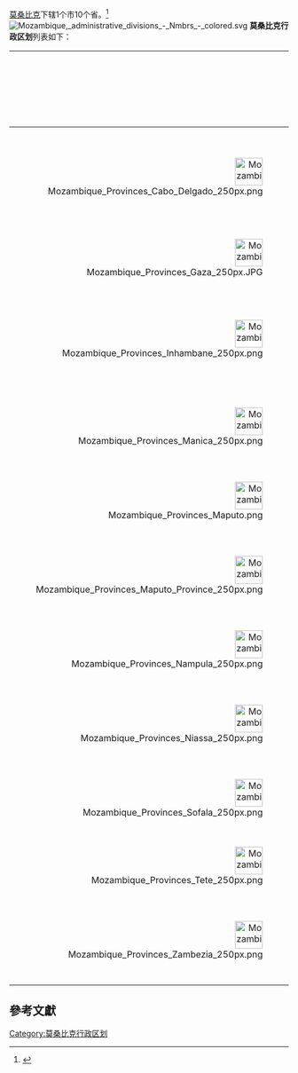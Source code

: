 {{noteTA
|G1=地名
|1=zh-cn:德尔加杜; zh-tw:德加多;
}}
[[莫桑比克|莫桑比克]]下辖1个市10个省。<ref>{{link-en|ISO 3166-2:MZ|ISO 3166-2:MZ}}</ref>
[[File:Mozambique,_administrative_divisions_-_Nmbrs_-_colored.svg|right]]
'''莫桑比克行政区划'''列表如下：
{| class="wikitable"
 |- style="background-color:#bbbbbb;"
 ! 
 ! 省名
 ! [[葡萄牙文|葡萄牙文]]
 ! 首府
 ! 葡萄牙文
 ! 地圖索引
 |- style="background-color:#eeeeee;"
 | style="text-align:right" | [[File:Mozambique_Provinces_Cabo_Delgado_250px.png|50px]]
 | [[德尔加杜角省|德尔加杜角省]]
 | align="center"| Província de Cabo Delgado
 | align="center"| [[彭巴|彭巴]]
 | align="center"| Pemba
 | 2
 |- style="background-color:#dddddd;"
 | style="text-align:right" | [[File:Mozambique_Provinces_Gaza_250px.JPG|50px]]
 | [[加扎省|加扎省]]
 | align="center"| Província de Gaza
 | align="center"| [[赛赛|赛赛]]
 | align="center"| Xai-Xai
 | 8
 |- style="background-color:#eeeeee;"
 | style="text-align:right" | [[File:Mozambique_Provinces_Inhambane_250px.png|50px]]
 | [[伊尼扬巴内省|伊尼扬巴内省]]
 | align="center"| Província de Inhambane
 | align="center"| [[伊尼扬巴内|伊尼扬巴内]]
 | align="center"| Inhambane
 | 9
 |- style="background-color:#dddddd;"
 | style="text-align:right" | [[File:Mozambique_Provinces_Manica_250px.png|50px]]
 | [[马尼卡省|马尼卡省]]
 | align="center"| Província de Manica
 | align="center"| [[希莫尤|希莫尤]]
 | align="center"| Chimoio
 | 6
 |- style="background-color:#eeeeee;"
 | style="text-align:right" | [[File:Mozambique_Provinces_Maputo.png|50px]]
 | [[马普托市|马普托市]]
 | align="center"| Província de Cidade de Maputo
 | align="center"| [[马普托|马普托]]
 | align="center"| Maputo
 | 10
 |- style="background-color:#dddddd;"
 | style="text-align:right" | [[File:Mozambique_Provinces_Maputo_Province_250px.png|50px]]
 | [[马普托省|马普托省]]
 | align="center"| Província de Maputo
 | align="center"| [[馬托拉_(莫桑比克)|马托拉]]
 | align="center"| Matola
 | 11
 |- style="background-color:#eeeeee;"
 | style="text-align:right" | [[File:Mozambique_Provinces_Nampula_250px.png|50px]]
 | [[楠普拉省|楠普拉省]]
 | align="center"| Província de Nampula
 | align="center"| [[楠普拉|楠普拉]]
 | align="center"| Nampula
 | 3
 |- style="background-color:#dddddd;"
 | style="text-align:right" | [[File:Mozambique_Provinces_Niassa_250px.png|50px]]
 | [[尼亚萨省|尼亚萨省]]
 | align="center"| Província de Niassa
 | align="center"| [[利欣加|利欣加]]
 | align="center"| Lichinga
 | 1
 |- style="background-color:#eeeeee;"
 | style="text-align:right" | [[File:Mozambique_Provinces_Sofala_250px.png|50px]]
 | [[索法拉省|索法拉省]]
 | align="center"| Província de Sofala
 | align="center"| [[贝拉|贝拉]]
 | align="center"| Beira
 | 7
 |- style="background-color:#dddddd;"
 | style="text-align:right" | [[File:Mozambique_Provinces_Tete_250px.png|50px]]
 | [[太特省|太特省]]
 | align="center"| Província de Tete
 | align="center"| [[太特|太特]]
 | align="center"| Tete
 | 4
 |- style="background-color:#eeeeee;"
 | style="text-align:right" | [[File:Mozambique_Provinces_Zambezia_250px.png|50px]]
 | [[赞比西亚省|赞比西亚省]]
 | align="center"| Província de Zambézia 
 | align="center"| [[克利马内|克利马内]]
 | align="center"| Quelimane
 | 5
 |}

==參考文獻==
{{Reflist}}

{{非洲题目|行政区划}}
{{莫桑比克省}}

[[Category:莫桑比克行政区划|Category:莫桑比克行政区划]]